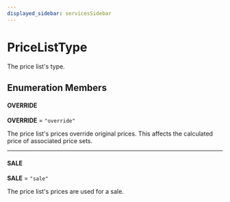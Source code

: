 ```yaml
---
displayed_sidebar: servicesSidebar
---
```



# PriceListType

The price list's type.

## Enumeration Members

#### OVERRIDE

 **OVERRIDE** = `"override"`

The price list's prices override original prices. This affects the calculated price of associated price sets.

___

#### SALE

 **SALE** = `"sale"`

The price list's prices are used for a sale.
